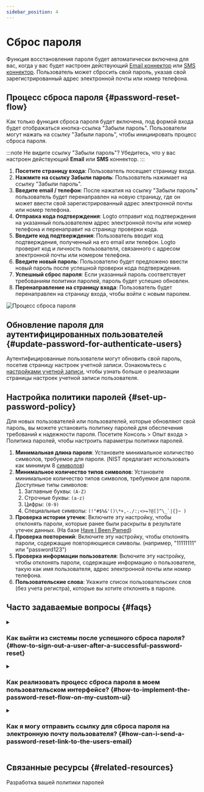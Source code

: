```yaml
---
sidebar_position: 4
---
```


# Сброс пароля

Функция восстановления пароля будет автоматически включена для вас, когда у вас будет настроен действующий [Email коннектор](/connectors/email-connectors) или [SMS коннектор](/connectors/sms-connectors). Пользователь может сбросить свой пароль, указав свой зарегистрированный адрес электронной почты или номер телефона.

## Процесс сброса пароля \{#password-reset-flow}

Как только функция сброса пароля будет включена, под формой входа будет отображаться кнопка-ссылка "Забыли пароль". Пользователи могут нажать на ссылку "Забыли пароль", чтобы инициировать процесс сброса пароля.

:::note
Не видите ссылку "Забыли пароль"? Убедитесь, что у вас настроен действующий **Email** или **SMS** коннектор.
:::

1. **Посетите страницу входа**: Пользователь посещает страницу входа.
2. **Нажмите на ссылку Забыли пароль**: Пользователь нажимает на ссылку "Забыли пароль".
3. **Введите email / телефон**: После нажатия на ссылку "Забыли пароль" пользователь будет перенаправлен на новую страницу, где он может ввести свой зарегистрированный адрес электронной почты или номер телефона.
4. **Отправка кода подтверждения**: Logto отправит код подтверждения на указанный пользователем адрес электронной почты или номер телефона и перенаправит на страницу проверки кода.
5. **Введите код подтверждения**: Пользователь вводит код подтверждения, полученный на его email или телефон. Logto проверит код и личность пользователя, связанного с адресом электронной почты или номером телефона.
6. **Введите новый пароль**: Пользователю будет предложено ввести новый пароль после успешной проверки кода подтверждения.
7. **Успешный сброс пароля**: Если указанный пароль соответствует требованиям политики паролей, пароль будет успешно обновлен.
8. **Перенаправление на страницу входа**: Пользователь будет перенаправлен на страницу входа, чтобы войти с новым паролем.

![Процесс сброса пароля](./assets/reset-password.png)

## Обновление пароля для аутентифицированных пользователей \{#update-password-for-authenticate-users}

Аутентифицированные пользователи могут обновить свой пароль, посетив страницу настроек учетной записи. Ознакомьтесь с [настройками учетной записи](/end-user-flows/account-settings/), чтобы узнать больше о реализации страницы настроек учетной записи пользователя.

## Настройка политики паролей \{#set-up-password-policy}

Для новых пользователей или пользователей, которые обновляют свой пароль, вы можете установить политику паролей для обеспечения требований к надежности пароля. Посетите <CloudLink to="/sign-in-experience/password-policy"> Консоль > Опыт входа > Политика паролей</CloudLink>, чтобы настроить параметры политики паролей.

1. **Минимальная длина пароля**: Установите минимальное количество символов, требуемое для пароля. (NIST предлагает использовать как минимум 8 [символов](https://pages.nist.gov/800-63-3/sp800-63b.html#sec5))
2. **Минимальное количество типов символов**: Установите минимальное количество типов символов, требуемое для пароля. Доступные типы символов:
   1. Заглавные буквы: `(A-Z)`
   2. Строчные буквы: `(a-z)`
   3. Цифры: `(0-9)`
   4. Специальные символы: ``(!"#$%&'()\*+,-./:;<>=?@[]^\_`|{}~ )``
3. **Проверка истории утечек**: Включите эту настройку, чтобы отклонять пароли, которые ранее были раскрыты в результате утечек данных. (На базе [Have I Been Pwned](https://haveibeenpwned.com/Passwords))
4. **Проверка повторений**: Включите эту настройку, чтобы отклонять пароли, содержащие повторяющиеся символы. (например, "11111111" или "password123")
5. **Проверка информации пользователя**: Включите эту настройку, чтобы отклонять пароли, содержащие информацию о пользователе, такую как имя пользователя, адрес электронной почты или номер телефона.
6. **Пользовательские слова**: Укажите список пользовательских слов (без учета регистра), которые вы хотите отклонять в пароле.

## Часто задаваемые вопросы \{#faqs}

<details>
  <summary>

### Как выйти из системы после успешного сброса пароля? \{#how-to-sign-out-a-user-after-a-successful-password-reset}

</summary>

Подпишитесь на событие `PostResetPassword` [вебхука](/developers/webhooks/webhooks-events#user-interaction-hook-events), чтобы получать уведомления, когда пользователь успешно сбрасывает свой пароль. Затем вы можете инициировать действие [выхода](/end-user-flows/sign-out), чтобы аннулировать текущую сессию пользователя и перенаправить его на страницу входа.

</details>

<details>
  <summary>

### Как реализовать процесс сброса пароля в моем пользовательском интерфейсе? \{#how-to-implement-the-password-reset-flow-on-my-custom-ui}

</summary>

Вы можете реализовать собственный процесс сброса пароля, используя **Management API** и **Account API** Logto. Ознакомьтесь с [настройками учетной записи](/end-user-flows/account-settings/) для получения более подробной информации.

</details>

<details>
  <summary>

### Как я могу отправить ссылку для сброса пароля на электронную почту пользователя? \{#how-can-i-send-a-password-reset-link-to-the-users-email}

</summary>

Вы можете создать самохостируемую конечную точку сброса пароля и использовать Logto SDK для инициирования запроса на вход с параметром [`first_screen`](/end-user-flows/authentication-parameters/first-screen), установленным в `reset-password`. Это автоматически перенаправит пользователя на страницу сброса пароля.

</details>

## Связанные ресурсы \{#related-resources}

<Url href="https://blog.logto.io/design-your-password-policy">
  Разработка вашей политики паролей
</Url>
